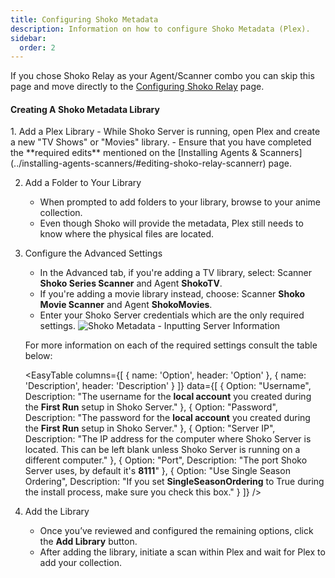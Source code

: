 ```yaml
---
title: Configuring Shoko Metadata
description: Information on how to configure Shoko Metadata (Plex).
sidebar:
  order: 2
---
```


If you chose Shoko Relay as your Agent/Scanner combo you can skip this page and move directly to the [Configuring Shoko Relay](../configuring-shoko-relay) page.

#### Creating A Shoko Metadata Library

<Steps>
1. Add a Plex Library
    - While Shoko Server is running, open Plex and create a new "TV Shows" or "Movies" library.
    - Ensure that you have completed the **required edits** mentioned on the [Installing Agents & Scanners](../installing-agents-scanners/#editing-shoko-relay-scannerr) page.

2. Add a Folder to Your Library
    - When prompted to add folders to your library, browse to your anime collection.
    - Even though Shoko will provide the metadata, Plex still needs to know where the physical files are located.

3. Configure the Advanced Settings
    - In the Advanced tab, if you're adding a TV library, select: Scanner **Shoko Series Scanner** and Agent **ShokoTV**.
    - If you're adding a movie library instead, choose: Scanner **Shoko Movie Scanner** and Agent **ShokoMovies**.
    - Enter your Shoko Server credentials which are the only required settings.
    ![Shoko Metadata - Inputting Server Information](../../../assets/img/shoko-metadata/Shoko-Metadata-Inputting-Server-Info.jpg)

    For more information on each of the required settings consult the table below:

    <EasyTable
      columns={[
        { name: 'Option', header: 'Option' },
        { name: 'Description', header: 'Description' }
      ]}
      data={[
        {
          Option: "Username",
          Description: "The username for the **local account** you created during the **First Run** setup in Shoko Server."
        },
        {
          Option: "Password",
          Description: "The password for the **local account** you created during the **First Run** setup in Shoko Server."
        },
        {
          Option: "Server IP",
          Description: "The IP address for the computer where Shoko Server is located. This can be left blank unless Shoko Server is running on a different computer."
        },
        {
          Option: "Port",
          Description: "The port Shoko Server uses, by default it's **8111**"
        },
        {
          Option: "Use Single Season Ordering",
          Description: "If you set **SingleSeasonOrdering** to True during the install process, make sure you check this box."
        }
      ]}
    />

5. Add the Library
    - Once you’ve reviewed and configured the remaining options, click the **Add Library** button.
    - After adding the library, initiate a scan within Plex and wait for Plex to add your collection.
</Steps>
